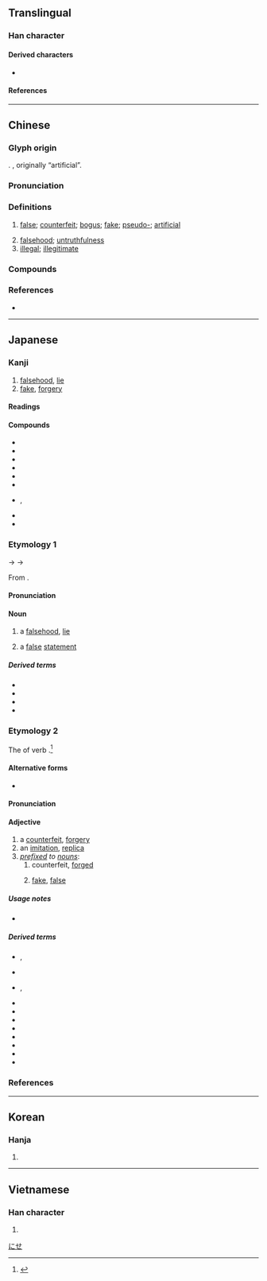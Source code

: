 {{also|伪|僞}}
{{character info}}
==Translingual==

===Han character===
{{Han char|rn=9|rad=人|as=09|sn=11|four=22227|canj=OIKF|ids=⿰亻為}}

====Derived characters====
* {{l|mul|𠼮}}

====References====
{{Han ref|kx=0112.071|dkj=00927|hdz=10195.040|uh=507D}}

----

==Chinese==
{{zh-forms|s=伪|t2=僞}}

===Glyph origin===
{{Han etym}}
{{Han etym|僞|no_img=y}}
{{Han simp|僞|f=爲|t=為}}. {{Han compound|亻|為|t1=man|t2=to make|ls=psc|c1=s|c2=p}}, originally “artificial”.

===Pronunciation===
{{zh-pron
|m=偽
|c=ngai6
|h=pfs=ngúi;gd=ngui3
|md=ngôi
|mn=gūi/qz,jj:ûi/xm,zz:ūi
|mn_note=gūi - literary; ûi/ūi - vernacular (俗)
|mn-t=ngui6
|w=3hhue
|mc=y
|oc=y
|cat=a,n
}}

===Definitions===
{{zh-hanzi}}

# [[false]]; [[counterfeit]]; [[bogus]]; [[fake]]; [[pseudo-]]; [[artificial]]
#: {{zh-x|虛偽|hypocritical; hypocrisy}}
#: {{zh-x|偽造|to forge; to counterfeit}}
#: {{zh-x|偽鈔|counterfeit banknote}}
#: {{zh-x|偽麻黃鹼|'''pseudo'''ephedrine}}
#: {{zh-x|人 之 性 惡，其 善 者 偽 也。|Man's nature is bad ; his goodness is '''artificial'''.|ref=Xunzi}}
# [[falsehood]]; [[untruthfulness]]
# [[illegal]]; [[illegitimate]]
#: {{zh-x|偽政權|puppet government}}
#: {{zh-x|^偽--^滿洲國|Manchukuo}}
#: {{zh-x|^偽 ^北京 ^大學|the {{w|Peking University}} under the control of Chinese puppet state of the Empire of Japan}}

===Compounds===
{{zh-der|偽鈔|偽軍|偽君子|偽劣|偽麻黃鹼|偽善|偽飾|偽書|偽託|偽造|偽證|偽政府|偽譔|偽裝|偽足|偽作|虛偽|乘偽行詐|作偽|偽品|偽國|偽幣|偽政權|偽本|偽滿洲國|偽組織|偽經|偽藥|偽裝滲透|偽造文書|別裁偽體|去偽存真|情偽|真偽|真偽莫辨|矯言偽行|矯飾偽行|詐偽|邪偽|飾偽|偽科學|偽皇}}

===References===
* {{R:yue:Hanzi}}

----

==Japanese==
{{ja-kanji forms|偽|僞}}

===Kanji===
{{ja-kanji|grade=c|rs=人09|kyu=僞}}

# [[falsehood]], [[lie]]
# [[fake]], [[forgery]]

====Readings====
{{ja-readings
|goon=が<ぐわ, ぎ<ぎ<ぐゐ
|kanon=が<ぐわ, ぎ<ぎ<ぐゐ
|kanyoon=か<くわ
|kun=いつわ-り<いつは-り, いつわ-る<いつは-る, にせ-
}}

====Compounds====
{{der-top|Compounds}}
* {{ja-r|疑%似|ぎ%じ}}
* {{ja-r|偽%装|ぎ%そう}}
* {{ja-r|偽%造|ぎ%ぞう}}
* {{ja-r|偽%善|ぎ%ぜん}}
* {{ja-r|偽%名|ぎ%めい}}
* {{ja-r|偽%薬|ぎ%やく}}
* {{ja-r|虚%偽|きょ%ぎ}}, {{ja-r|虚%偽|こ%ぎ}}
* {{ja-r|詐%偽|さ%ぎ}}
* {{ja-r|真%偽|しん%ぎ}}
{{der-bottom}}

===Etymology 1===
{{ja-kanjitab|ぎ|yomi=o}}
{{IPAchar|/ŋui/}} → {{IPAchar|/ɡwi/}} → {{IPAchar|/ɡi/}}

From {{der|ja|ltc|sort=ぎ|-}} {{ltc-l|僞}}.

====Pronunciation====
{{ja-pron|y=o|ぎ|acc=1|acc_ref=DJR}}

====Noun====
{{ja-noun|ぎ}}

# a [[falsehood]], [[lie]]
#: {{syn|ja|偽り|tr=itsuwari}}
# {{lb|ja|logic|sort=き}} a [[false]] [[statement]] {{gl|usually [[base]]d without [[fact]]s}}
#: {{ant|ja|真|tr=shin|真理|tr2=shinri}}

=====Derived terms=====
{{der-top}}
* {{ja-r|偽%印|ぎ%いん}}
* {{ja-r|偽%札|ぎ%さつ}}
* {{ja-r|偽%陰%性|ぎ%いん%せい}}
* {{ja-r|偽%陽%性|ぎ%よう%せい}}
{{der-bottom}}

===Etymology 2===
{{ja-kanjitab|にせ|yomi=k}}

The {{m|ja|連用形|tr=ren'yōkei||stem or continuative form}} of verb {{m|ja|似せる|tr=niseru||[[copy]], [[imitate]], [[forge]]}}.<ref>{{R:Daijisen}}</ref>

====Alternative forms====
* {{ja-l|贋}}

====Pronunciation====
{{ja-pron|y=k|にせ|acc=0|acc_ref=DJR}}

====Adjective====
{{ja-noun|にせ|ニセ}}

# a [[counterfeit]], [[forgery]]
# an [[imitation]], [[replica]]
# ''[[prefix]]ed to [[noun]]s'':
## counterfeit, [[forge]]d
##: {{ja-usex|[[偽札|'''偽'''%札]]|'''にせ'''%さつ|'''counterfeit''' [[paper money]]|sort=にせ}}
## [[fake]], [[false]]
##: {{ja-usex|'''偽'''%[[学%生]]|'''にせ'''-%がく%せい|[[student]] with a '''false identity'''}}

=====Usage notes=====
* {{U:ja:informal|ニセ}}

=====Derived terms=====
{{der-top}}
* {{ja-r|偽アカウント|にせ-アカウント}}, {{ja-r|偽アカ|にせアカ}}
* {{ja-r|偽%印|にせ%いん}}
* {{ja-r|偽%書|にせ%がき|rom=-}}, {{ja-r|偽%書き|にせ%がき}}
* {{ja-r|偽%金|にせ%がね}}
* {{ja-r|偽%首|にせ%くび}}
* {{ja-r|偽%札|にせ%さつ}}
* {{ja-r|偽%証%文|にせ%-じょう%もん}}
* {{ja-r|偽 電%話 詐%欺|にせ でん%わ さ%ぎ}}
* {{ja-r|偽%判|にせ%-はん}}
* {{ja-r|偽%者|にせ%もの}}
* {{ja-r|偽%物|にせ%もの}}
{{der-bottom}}

===References===
<references/>

[[Category:Japanese prefixes|にせ]]

----

==Korean==

===Hanja===
{{ko-hanja|위}}

# {{rfdef|ko|sort=人09}}

----

==Vietnamese==

===Han character===
{{vi-readings|reading=[[nguỵ]]|rs=人09}}

# {{rfdef|vi|sort=人09}}